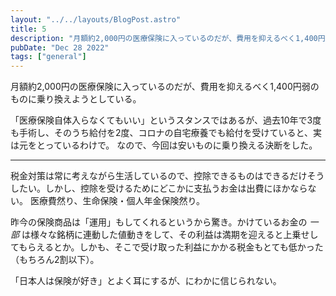 ```yaml
---
layout: "../../layouts/BlogPost.astro"
title: 5
description: "月額約2,000円の医療保険に入っているのだが、費用を抑えるべく1,400円弱のものに乗り換えようとしている。"
pubDate: "Dec 28 2022"
tags: ["general"]
---
```


月額約2,000円の医療保険に入っているのだが、費用を抑えるべく1,400円弱のものに乗り換えようとしている。

「医療保険自体入らなくてもいい」というスタンスではあるが、過去10年で3度も手術し、そのうち給付を2度、コロナの自宅療養でも給付を受けていると、実は元をとっているわけで。
なので、今回は安いものに乗り換える決断をした。

---

税金対策は常に考えながら生活しているので、控除できるものはできるだけそうしたい。しかし、控除を受けるためにどこかに支払うお金は出費にほかならない。
医療費然り、生命保険・個人年金保険然り。

昨今の保険商品は「運用」もしてくれるというから驚き。かけているお金の _一部_ は様々な銘柄に連動した値動きをして、その利益は満期を迎えると上乗せしてもらえるとか。しかも、そこで受け取った利益にかかる税金もとても低かった（もちろん2割以下）。

「日本人は保険が好き」とよく耳にするが、にわかに信じられない。